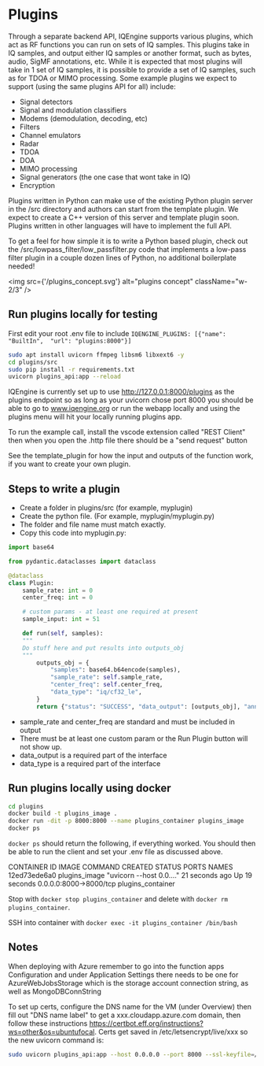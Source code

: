 # Plugins

Through a separate backend API, IQEngine supports various plugins, which act as RF functions you can run on sets of IQ samples.
This plugins take in IQ samples, and output either IQ samples or another format, such as bytes, audio, SigMF annotations, etc.
While it is expected that most plugins will take in 1 set of IQ samples, it is possible to provide a set of IQ samples, such as for TDOA or MIMO processing.
Some example plugins we expect to support (using the same plugins API for all) include:

- Signal detectors
- Signal and modulation classifiers
- Modems (demodulation, decoding, etc)
- Filters
- Channel emulators
- Radar
- TDOA
- DOA
- MIMO processing
- Signal generators (the one case that wont take in IQ)
- Encryption

Plugins written in Python can make use of the existing Python plugin server in the /src directory and authors can start from the template plugin.
We expect to create a C++ version of this server and template plugin soon.
Plugins written in other languages will have to implement the full API.

To get a feel for how simple it is to write a Python based plugin, check out the /src/lowpass_filter/low_passfilter.py
code that implements a low-pass filter plugin in a couple dozen lines of Python, no additional boilerplate needed!

<img src={'/plugins_concept.svg'} alt="plugins concept" className="w-2/3" />

## Run plugins locally for testing

First edit your root .env file to include `IQENGINE_PLUGINS: [{"name": "BuiltIn",  "url": "plugins:8000"}]`

```bash
sudo apt install uvicorn ffmpeg libsm6 libxext6 -y
cd plugins/src
sudo pip install -r requirements.txt
uvicorn plugins_api:app --reload
```

IQEngine is currently set up to use http://127.0.0.1:8000/plugins as the plugins endpoint so as long as your uvicorn chose port 8000 you should be able to go to www.iqengine.org or run the webapp locally and using the plugins menu will hit your locally running plugins app.

To run the example call, install the vscode extension called "REST Client" then when you open the .http file there should be a "send request" button

See the template_plugin for how the input and outputs of the function work, if you want to create your own plugin.

## Steps to write a plugin

- Create a folder in plugins/src (for example, myplugin)
- Create the python file. (For example, myplugin/myplugin.py)
- The folder and file name must match exactly.
- Copy this code into myplugin.py:

```python
import base64

from pydantic.dataclasses import dataclass

@dataclass
class Plugin:
    sample_rate: int = 0
    center_freq: int = 0

    # custom params - at least one required at present
    sample_input: int = 51

    def run(self, samples):
    """
    Do stuff here and put results into outputs_obj
    """
        outputs_obj = {
            "samples": base64.b64encode(samples),
            "sample_rate": self.sample_rate,
            "center_freq": self.center_freq,
            "data_type": "iq/cf32_le",
        }
        return {"status": "SUCCESS", "data_output": [outputs_obj], "annotations": []}
```

- sample_rate and center_freq are standard and must be included in output
- There must be at least one custom param or the Run Plugin button will not show up.
- data_output is a required part of the interface
- data_type is a required part of the interface

## Run plugins locally using docker

```bash
cd plugins
docker build -t plugins_image .
docker run -dit -p 8000:8000 --name plugins_container plugins_image
docker ps
```

`docker ps` should return the following, if everything worked. You should then be able to run the client and set your .env file as discussed above.

CONTAINER ID IMAGE COMMAND CREATED STATUS PORTS NAMES
12ed73ede6a0 plugins_image "uvicorn --host 0.0.…" 21 seconds ago Up 19 seconds 0.0.0.0:8000->8000/tcp plugins_container

Stop with `docker stop plugins_container` and delete with `docker rm plugins_container`.

SSH into container with `docker exec -it plugins_container /bin/bash`

## Notes

When deploying with Azure remember to go into the function apps Configuration and under Application Settings there needs to be one for AzureWebJobsStorage which is the storage account connection string, as well as MongoDBConnString

To set up certs, configure the DNS name for the VM (under Overview) then fill out "DNS name label" to get a xxx.cloudapp.azure.com domain, then follow these instructions https://certbot.eff.org/instructions?ws=other&os=ubuntufocal. Certs get saved in /etc/letsencrypt/live/xxx so the new uvicorn command is:

```bash
sudo uvicorn plugins_api:app --host 0.0.0.0 --port 8000 --ssl-keyfile=/etc/letsencrypt/live/iqengine-detector.eastus2.cloudapp.azure.com/privkey.pem --ssl-certfile=/etc/letsencrypt/live/iqengine-detector.eastus2.cloudapp.azure.com/fullchain.pem
```
